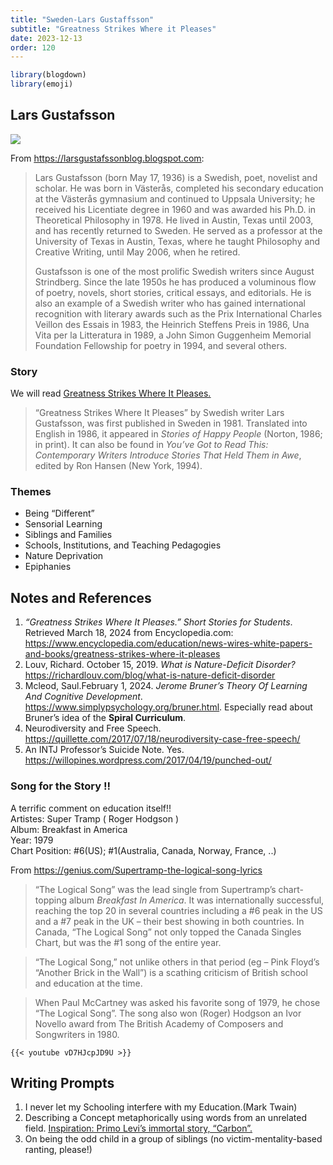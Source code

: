 ```yaml
---
title: "Sweden-Lars Gustaffsson"
subtitle: "Greatness Strikes Where it Pleases"
date: 2023-12-13
order: 120
---
```


```r
library(blogdown)
library(emoji)
```

## Lars Gustafsson

![](Lars_Gustafsson.jpg)

From <u><https://larsgustafssonblog.blogspot.com></u>:

> Lars Gustafsson (born May 17, 1936) is a Swedish, poet, novelist and scholar. He was born in Västerås, completed his secondary education at the Västerås gymnasium and continued to Uppsala University; he received his Licentiate degree in 1960 and was awarded his Ph.D. in Theoretical Philosophy in 1978. He lived in Austin, Texas until 2003, and has recently returned to Sweden. He served as a professor at the University of Texas in Austin, Texas, where he taught Philosophy and Creative Writing, until May 2006, when he retired.
>
> Gustafsson is one of the most prolific Swedish writers since August Strindberg. Since the late 1950s he has produced a voluminous flow of poetry, novels, short stories, critical essays, and editorials. He is also an example of a Swedish writer who has gained international recognition with literary awards such as the Prix International Charles Veillon des Essais in 1983, the Heinrich Steffens Preis in 1986, Una Vita per la Litteratura in 1989, a John Simon Guggenheim Memorial Foundation Fellowship for poetry in 1994, and several others.

### Story

We will read <u>[Greatness Strikes Where It Pleases.](LArs%20Gustafsson%20-%20Greatness%20Strikes%20Where%20it%20Pleases.docx)</u>

> "Greatness Strikes Where It Pleases" by Swedish writer Lars Gustafsson, was first published in Sweden in 1981. Translated into English in 1986, it appeared in *Stories of Happy People* (Norton, 1986; in print). It can also be found in *You've Got to Read This: Contemporary Writers Introduce Stories That Held Them in Awe*, edited by Ron Hansen (New York, 1994).

### Themes

-   Being "Different"
-   Sensorial Learning
-   Siblings and Families
-   Schools, Institutions, and Teaching Pedagogies
-   Nature Deprivation
-   Epiphanies

## Notes and References

1.  *"Greatness Strikes Where It Pleases." Short Stories for Students*. Retrieved March 18, 2024 from Encyclopedia.com: <u>https://www.encyclopedia.com/education/news-wires-white-papers-and-books/greatness-strikes-where-it-pleases</u>
2.  Louv, Richard. October 15, 2019. *What is Nature-Deficit Disorder?* <u><https://richardlouv.com/blog/what-is-nature-deficit-disorder></u>
3.  Mcleod, Saul.February 1, 2024. *Jerome Bruner’s Theory Of Learning And Cognitive Development*.
<u><https://www.simplypsychology.org/bruner.html></u>. Especially read about Bruner's idea of the **Spiral Curriculum**.\
4. Neurodiversity and Free Speech. <u><https://quillette.com/2017/07/18/neurodiversity-case-free-speech/></u>
5. An INTJ Professor's Suicide Note. Yes.  <u><https://willopines.wordpress.com/2017/04/19/punched-out/></u>


### Song for the Story !!

A terrific comment on education itself!!\
Artistes: Super Tramp ( Roger Hodgson )\
Album: Breakfast in America\
Year: 1979\
Chart Position: #6(US); #1(Australia, Canada, Norway, France, ..)\

From <u><https://genius.com/Supertramp-the-logical-song-lyrics></u>

> “The Logical Song” was the lead single from Supertramp’s chart-topping album *Breakfast In America*. It was internationally successful, reaching the top 20 in several countries including a #6 peak in the US and a #7 peak in the UK – their best showing in both countries. In Canada, “The Logical Song” not only topped the Canada Singles Chart, but was the #1 song of the entire year.

> “The Logical Song,” not unlike others in that period (eg – Pink Floyd’s “Another Brick in the Wall”) is a scathing criticism of British school and education at the time.

> When Paul McCartney was asked his favorite song of 1979, he chose “The Logical Song”. The song also won (Roger) Hodgson an Ivor Novello award from The British Academy of Composers and Songwriters in 1980.

`{{< youtube vD7HJcpJD9U >}}`

## Writing Prompts

1.  I never let my Schooling interfere with my Education.(Mark Twain)
2.  Describing a Concept metaphorically using words from an unrelated field. <u>[Inspiration: Primo Levi's immortal story, "Carbon".](../170-italy-primolevi/)</u>
3.  On being the odd child in a group of siblings (no victim-mentality-based ranting, please!)
